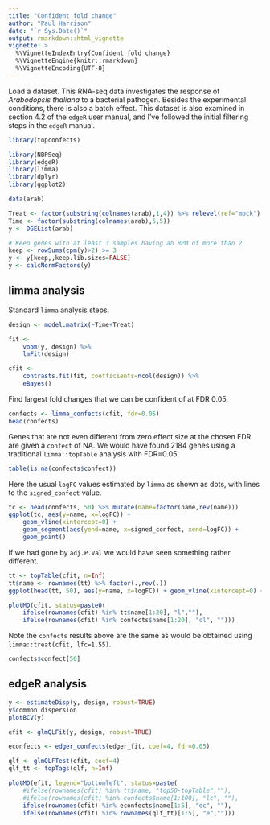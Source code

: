 ```yaml
---
title: "Confident fold change"
author: "Paul Harrison"
date: "`r Sys.Date()`"
output: rmarkdown::html_vignette
vignette: >
  %\VignetteIndexEntry{Confident fold change}
  %\VignetteEngine{knitr::rmarkdown}
  %\VignetteEncoding{UTF-8}
---
```


Load a dataset. This RNA-seq data investigates the response of *Arabodopsis thaliana* to a bacterial pathogen. Besides the experimental conditions, there is also a batch effect. This dataset is also examined in section 4.2 of the `edgeR` user manual, and I've followed the initial filtering steps in the `edgeR` manual.

```r
library(topconfects)

library(NBPSeq)
library(edgeR)
library(limma)
library(dplyr)
library(ggplot2)

data(arab)

Treat <- factor(substring(colnames(arab),1,4)) %>% relevel(ref="mock")
Time <- factor(substring(colnames(arab),5,5))
y <- DGEList(arab)

# Keep genes with at least 3 samples having an RPM of more than 2
keep <- rowSums(cpm(y)>2) >= 3
y <- y[keep,,keep.lib.sizes=FALSE]
y <- calcNormFactors(y)
```


## limma analysis

Standard `limma` analysis steps.

```r
design <- model.matrix(~Time+Treat)

fit <-
    voom(y, design) %>%
    lmFit(design)

cfit <- 
    contrasts.fit(fit, coefficients=ncol(design)) %>% 
    eBayes()
```

Find largest fold changes that we can be confident of at FDR 0.05.

```r
confects <- limma_confects(cfit, fdr=0.05)
head(confects)
```

Genes that are not even different from zero effect size at the chosen FDR are given a `confect` of NA. We would have found 2184 genes using a traditional `limma::topTable` analysis with FDR=0.05.

```r
table(is.na(confects$confect))
```

Here the usual `logFC` values estimated by `limma` as shown as dots, with lines to the `signed_confect` value.

```r
tc <- head(confects, 50) %>% mutate(name=factor(name,rev(name)))
ggplot(tc, aes(y=name, x=logFC)) +
    geom_vline(xintercept=0) +
    geom_segment(aes(yend=name, x=signed_confect, xend=logFC)) +
    geom_point()
```

If we had gone by `adj.P.Val` we would have seen something rather different.

```r
tt <- topTable(cfit, n=Inf)
tt$name <- rownames(tt) %>% factor(.,rev(.))
ggplot(head(tt, 50), aes(y=name, x=logFC)) + geom_vline(xintercept=0) + geom_point() 
```

```r
plotMD(cfit, status=paste0(
    ifelse(rownames(cfit) %in% tt$name[1:20], "l",""),
    ifelse(rownames(cfit) %in% confects$name[1:20], "cl", "")))
```

Note the `confects` results above are the same as would be obtained using `limma::treat(cfit, lfc=1.55)`.

```r
confects$confect[50]
```


## edgeR analysis

```r
y <- estimateDisp(y, design, robust=TRUE)
y$common.dispersion
plotBCV(y)

efit <- glmQLFit(y, design, robust=TRUE)

econfects <- edger_confects(edger_fit, coef=4, fdr=0.05)

qlf <- glmQLFTest(efit, coef=4)
qlf_tt <- topTags(qlf, n=Inf)

plotMD(efit, legend="bottomleft", status=paste(
    #ifelse(rownames(cfit) %in% tt$name, "top50-topTable",""),
    #ifelse(rownames(cfit) %in% confects$name[1:100], "lc", ""),
    ifelse(rownames(cfit) %in% econfects$name[1:5], "ec", ""),
    ifelse(rownames(cfit) %in% rownames(qlf_tt)[1:5], "e","")))
```


